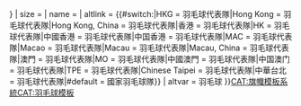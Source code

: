 {{country data {{{1}}}
| flagbig/core
| variant = {{{variant|{{{2|}}}}}}
| size = {{{size|}}}
| name = {{{name|}}}
| altlink = {{#switch:{{{1}}}|HKG = 羽毛球代表隊|Hong Kong = 羽毛球代表隊|Hong Kong, China = 羽毛球代表隊|香港 = 羽毛球代表隊|HK = 羽毛球代表隊|中國香港 = 羽毛球代表隊|中国香港 = 羽毛球代表隊|MAC = 羽毛球代表隊|Macao = 羽毛球代表隊|Macau = 羽毛球代表隊|Macau, China = 羽毛球代表隊|澳門 = 羽毛球代表隊|MO = 羽毛球代表隊|中國澳門 = 羽毛球代表隊|中国澳门 = 羽毛球代表隊|TPE = 羽毛球代表隊|Chinese Taipei = 羽毛球代表隊|中華台北 = 羽毛球代表隊|#default = 國家羽毛球隊}}
| altvar = 羽毛球
}}<noinclude>[[CAT:旗幟模板系統]][[CAT:羽毛球模板]]</noinclude>